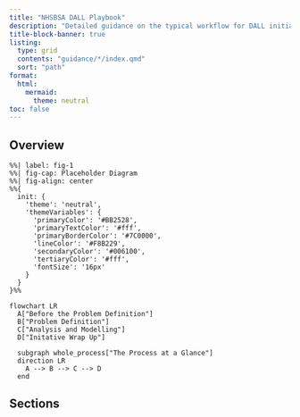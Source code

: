 ```yaml
---
title: "NHSBSA DALL Playbook"
description: "Detailed guidance on the typical workflow for DALL initiatives."
title-block-banner: true
listing: 
  type: grid
  contents: "guidance/*/index.qmd"
  sort: "path"
format:
  html:
    mermaid:
      theme: neutral
toc: false
---
```


## Overview

```mermaid
%%| label: fig-1
%%| fig-cap: Placeholder Diagram
%%| fig-align: center
%%{
  init: {
    'theme': 'neutral',
    'themeVariables': {
      'primaryColor': '#BB2528',
      'primaryTextColor': '#fff',
      'primaryBorderColor': '#7C0000',
      'lineColor': '#F8B229',
      'secondaryColor': '#006100',
      'tertiaryColor': '#fff',
      'fontSize': '16px'
    }
  }
}%%

flowchart LR
  A["Before the Problem Definition"] 
  B["Problem Definition"]
  C["Analysis and Modelling"]
  D["Initative Wrap Up"]

  subgraph whole_process["The Process at a Glance"]
  direction LR
    A --> B --> C --> D
  end
```

## Sections